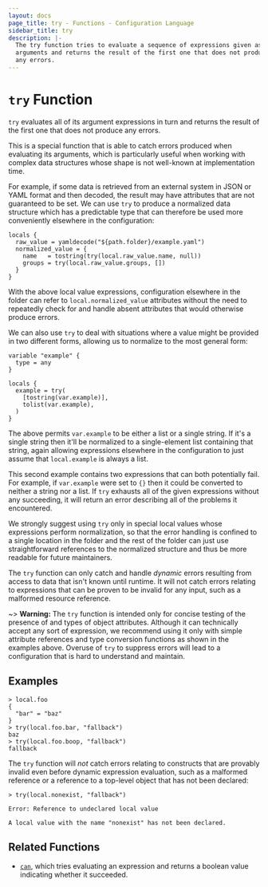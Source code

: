 ```yaml
---
layout: docs
page_title: try - Functions - Configuration Language
sidebar_title: try
description: |-
  The try function tries to evaluate a sequence of expressions given as
  arguments and returns the result of the first one that does not produce
  any errors.
---
```


# `try` Function

`try` evaluates all of its argument expressions in turn and returns the result
of the first one that does not produce any errors.

This is a special function that is able to catch errors produced when evaluating
its arguments, which is particularly useful when working with complex data
structures whose shape is not well-known at implementation time.

For example, if some data is retrieved from an external system in JSON or YAML
format and then decoded, the result may have attributes that are not guaranteed
to be set. We can use `try` to produce a normalized data structure which has
a predictable type that can therefore be used more conveniently elsewhere in
the configuration:

```hcl
locals {
  raw_value = yamldecode("${path.folder}/example.yaml")
  normalized_value = {
    name   = tostring(try(local.raw_value.name, null))
    groups = try(local.raw_value.groups, [])
  }
}
```

With the above local value expressions, configuration elsewhere in the folder
can refer to `local.normalized_value` attributes without the need to repeatedly
check for and handle absent attributes that would otherwise produce errors.

We can also use `try` to deal with situations where a value might be provided
in two different forms, allowing us to normalize to the most general form:

```hcl
variable "example" {
  type = any
}

locals {
  example = try(
    [tostring(var.example)],
    tolist(var.example),
  )
}
```

The above permits `var.example` to be either a list or a single string. If it's
a single string then it'll be normalized to a single-element list containing
that string, again allowing expressions elsewhere in the configuration to just
assume that `local.example` is always a list.

This second example contains two expressions that can both potentially fail.
For example, if `var.example` were set to `{}` then it could be converted to
neither a string nor a list. If `try` exhausts all of the given expressions
without any succeeding, it will return an error describing all of the problems
it encountered.

We strongly suggest using `try` only in special local values whose expressions
perform normalization, so that the error handling is confined to a single
location in the folder and the rest of the folder can just use straightforward
references to the normalized structure and thus be more readable for future
maintainers.

The `try` function can only catch and handle _dynamic_ errors resulting from
access to data that isn't known until runtime. It will not catch errors
relating to expressions that can be proven to be invalid for any input, such
as a malformed resource reference.

~> **Warning:** The `try` function is intended only for concise testing of the
presence of and types of object attributes. Although it can technically accept
any sort of expression, we recommend using it only with simple attribute
references and type conversion functions as shown in the examples above.
Overuse of `try` to suppress errors will lead to a configuration that is hard
to understand and maintain.

## Examples

```shell-session
> local.foo
{
  "bar" = "baz"
}
> try(local.foo.bar, "fallback")
baz
> try(local.foo.boop, "fallback")
fallback
```

The `try` function will _not_ catch errors relating to constructs that are
provably invalid even before dynamic expression evaluation, such as a malformed
reference or a reference to a top-level object that has not been declared:

```shell-session
> try(local.nonexist, "fallback")

Error: Reference to undeclared local value

A local value with the name "nonexist" has not been declared.
```

## Related Functions

- [`can`](/docs/job-specification/hcl2/functions/conversion/can), which tries evaluating an expression and returns a
  boolean value indicating whether it succeeded.
